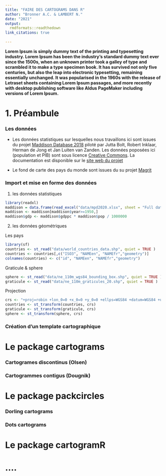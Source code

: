 ```yaml
---
title: "FAIRE DES CARTOGRAMS DANS R"
author: "Bronner A.C. & LAMBERT N."
date: "2021"
output:
  rmdformats::readthedown
link_citations: true
  
---
```


**Lorem Ipsum is simply dummy text of the printing and typesetting industry. Lorem Ipsum has been the industry's standard dummy text ever since the 1500s, when an unknown printer took a galley of type and scrambled it to make a type specimen book. It has survived not only five centuries, but also the leap into electronic typesetting, remaining essentially unchanged. It was popularised in the 1960s with the release of Letraset sheets containing Lorem Ipsum passages, and more recently with desktop publishing software like Aldus PageMaker including versions of Lorem Ipsum.**

# 1. Préambule

### Les données

- Les données statistiques sur lesquelles nous travaillons ici sont issues du projet [Maddison Database 2018](https://www.rug.nl/ggdc/historicaldevelopment/maddison/data/mpd2018.xlsx) piloté par Jutta Bolt, Robert Inklaar, Herman de Jong et Jan Luiten van Zanden. Les données poposées ici (population et PIB) sont sous licence [Creative Commons](https://creativecommons.org/licenses/by/4.0/). La documentation est disponible sur le [site web du projet](https://www.rug.nl/ggdc/historicaldevelopment/maddison/releases/maddison-project-database-2018?lang=en)

- Le fond de carte des pays du monde sont issues du su projet [Magrit](http://magrit.cnrs.fr/)

### Import et mise en forme des données

1. les données statistiques


```r
library(readxl)
maddison = data.frame(read_excel("data/mpd2020.xlsx", sheet = "Full data"))
maddison <- maddison[maddison$year>=1950,]
maddison$gdp <- maddison$gdppc * maddison$pop / 1000000
```

2. les données géométriques

Les pays

```r
library(sf)
countries <- st_read("data/world_countries_data.shp", quiet = TRUE )
countries <- countries[,c("ISO3", "NAMEen", "NAMEfr","geometry")]
colnames(countries) <- c("id", "NAMEen", "NAMEfr","geometry")
```

Graticule & sphere

```r
sphere <- st_read("data/ne_110m_wgs84_bounding_box.shp", quiet = TRUE )
graticule <- st_read("data/ne_110m_graticules_20.shp", quiet = TRUE )
```

Projection

```r
crs <- "+proj=robin +lon_0=0 +x_0=0 +y_0=0 +ellps=WGS84 +datum=WGS84 +units=m +no_defs"
countries <- st_transform(countries, crs)
graticule <- st_transform(graticule, crs)
sphere <- st_transform(sphere, crs)
```


### Création d'un template cartographique


# Le package cartograms

### Cartogrames discontinus (Olsen)

### Cartogrammes contigus (Dougnik)

# Le package packcircles

### Dorling cartograms

### Dots cartograms

# Le package cartogramR

# ....


